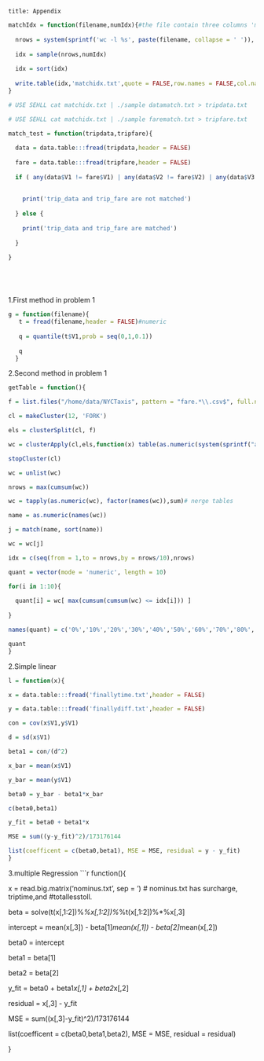 ```
title: Appendix 

```

```r

matchIdx = function(filename,numIdx){#the file contain three columns 'medallion', 'hack_license' and 'pickup_datatime'
  
  nrows = system(sprintf('wc -l %s', paste(filename, collapse = ' ')), intern = TRUE)
  
  idx = sample(nrows,numIdx)
  
  idx = sort(idx)
  
  write.table(idx,'matchidx.txt',quote = FALSE,row.names = FALSE,col.names = FALSE)
}

# USE SEHLL cat matchidx.txt | ./sample datamatch.txt > tripdata.txt

# USE SEHLL cat matchidx.txt | ./sample farematch.txt > tripfare.txt

match_test = function(tripdata,tripfare){
  
  data = data.table:::fread(tripdata,header = FALSE)
  
  fare = data.table:::fread(tripfare,header = FALSE)
  
  if ( any(data$V1 != fare$V1) | any(data$V2 != fare$V2) | any(data$V3 != data$V3) ){
    
    
    print('trip_data and trip_fare are not matched')
    
  } else {
    
    print('trip_data and trip_fare are matched')
    
  }
  
}






```



1.First method in problem 1
```r
g = function(filename){
   t = fread(filename,header = FALSE)#numeric
   
   q = quantile(t$V1,prob = seq(0,1,0.1))
   
   q 
  }

```

2.Second method in problem 1
```r

getTable = function(){

f = list.files("/home/data/NYCTaxis", pattern = "fare.*\\.csv$", full.names = TRUE)

cl = makeCluster(12, 'FORK')

els = clusterSplit(cl, f)

wc = clusterApply(cl,els,function(x) table(as.numeric(system(sprintf("awk -F ',' 'FNR > 1 { print $11 - $10 }' %s", paste(x, collapse = ' ')),intern = TRUE))))

stopCluster(cl)

wc = unlist(wc)

nrows = max(cumsum(wc))

wc = tapply(as.numeric(wc), factor(names(wc)),sum)# nerge tables

name = as.numeric(names(wc))

j = match(name, sort(name))

wc = wc[j]

idx = c(seq(from = 1,to = nrows,by = nrows/10),nrows)

quant = vector(mode = 'numeric', length = 10)

for(i in 1:10){
  
  quant[i] = wc[ max(cumsum(cumsum(wc) <= idx[i])) ]
  
}

names(quant) = c('0%','10%','20%','30%','40%','50%','60%','70%','80%','90%','100%')

quant
}


```



2.Simple linear
```r
l = function(x){

x = data.table:::fread('finallytime.txt',header = FALSE)

y = data.table:::fread('finallydiff.txt',header = FALSE)

con = cov(x$V1,y$V1)

d = sd(x$V1)

beta1 = con/(d^2)

x_bar = mean(x$V1)

y_bar = mean(y$V1)

beta0 = y_bar - beta1*x_bar

c(beta0,beta1)

y_fit = beta0 + beta1*x

MSE = sum((y-y_fit)^2)/173176144

list(coefficent = c(beta0,beta1), MSE = MSE, residual = y - y_fit)
}
```


3.multiple Regression
```r
function(){

  x = read.big.matrix('nominus.txt', sep = '\t') # nominus.txt has surcharge, triptime,and #totallesstoll.

beta = solve(t(x[,1:2])%*%x[,1:2])%*%t(x[,1:2])%*%x[,3]

intercept = mean(x[,3]) - beta[1]*mean(x[,1]) - beta[2]*mean(x[,2])

beta0 = intercept

beta1 = beta[1]

beta2 = beta[2]

y_fit = beta0 + beta1*x[,1] + beta2*x[,2]

residual = x[,3] - y_fit

MSE = sum((x[,3]-y_fit)^2)/173176144

list(coefficent = c(beta0,beta1,beta2), MSE = MSE, residual = residual)

}